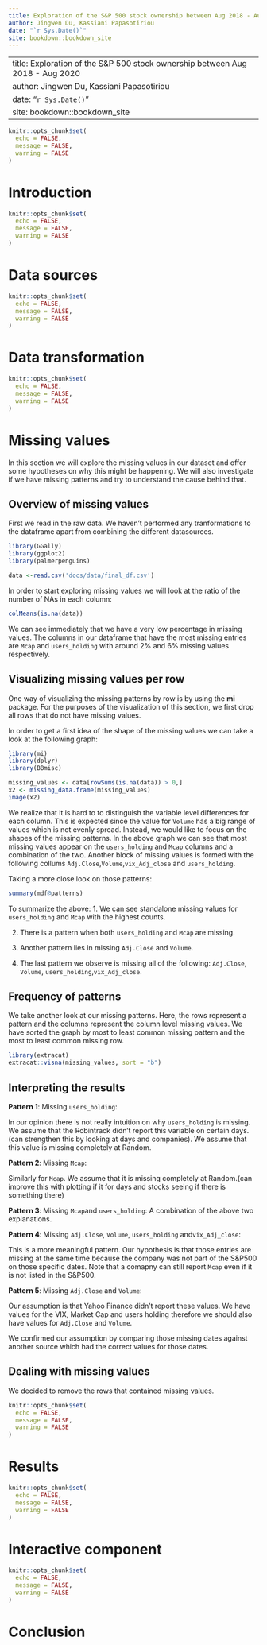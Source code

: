 ```yaml
--- 
title: Exploration of the S&P 500 stock ownership between Aug 2018 - Aug 2020
author: Jingwen Du, Kassiani Papasotiriou
date: "`r Sys.Date()`"
site: bookdown::bookdown_site
---
```

--- 
title: Exploration of the S&P 500 stock ownership between Aug 2018 - Aug 2020
author: Jingwen Du, Kassiani Papasotiriou
date: "`r Sys.Date()`"
site: bookdown::bookdown_site
---
```r
knitr::opts_chunk$set(
  echo = FALSE,
  message = FALSE,
  warning = FALSE
)
```

# Introduction


<!--chapter:end:index.Rmd-->

```r
knitr::opts_chunk$set(
  echo = FALSE,
  message = FALSE,
  warning = FALSE
)
```
# Data sources


<!--chapter:end:02-data.Rmd-->

```r
knitr::opts_chunk$set(
  echo = FALSE,
  message = FALSE,
  warning = FALSE
)
```
# Data transformation

<!--chapter:end:03-cleaning.Rmd-->

```r
knitr::opts_chunk$set(
  echo = FALSE,
  message = FALSE,
  warning = FALSE
)
```
# Missing values

In this section we will explore the missing values in our dataset and offer some hypotheses on why this might be happening. We will also investigate if we have missing patterns and try to understand the cause behind that.

## Overview of  missing values
First we read in the raw data. We haven't performed any tranformations to the dataframe apart from combining the different datasources.
```r
library(GGally)
library(ggplot2)
library(palmerpenguins)

data <-read.csv('docs/data/final_df.csv')
```
 
In order to start exploring missing values we will look at the ratio of the number of NAs in each column:
```r
colMeans(is.na(data))
```
We can see immediately that we have a very low percentage in missing values. The columns in our dataframe that have the most missing entries are `Mcap` and `users_holding` with around 2% and 6% missing values respectively.

## Visualizing missing values per row
One way of visualizing the missing patterns by row is by using the **mi** package. For the purposes of the visualization of this section, we first drop all rows that do not have missing values. 

In order to get a first idea of the shape of the missing values we can take a look at the following graph: 
```r
library(mi)
library(dplyr)
library(BBmisc)

missing_values <- data[rowSums(is.na(data)) > 0,]
x2 <- missing_data.frame(missing_values)
image(x2)
```

We realize that it is hard to to distinguish the variable level differences for each column. This is expected since the value for `Volume` has a big range of values which is not evenly spread. 
Instead, we would like to focus on the shapes of the missing patterns. In the above graph we can see that most  missing values appear on the `users_holding` and `Mcap` columns and a combination of the two. Another block of missing values is formed with the following collums `Adj.Close`,`Volume`,`vix_Adj_close` and ` users_holding`.

Taking a more close look on those patterns:
```r
summary(mdf@patterns)
```
To summarize the above:
1. We can see standalone missing values for  `users_holding` and ` Mcap`  with the highest counts. 

2. There is a pattern when both `users_holding` and ` Mcap` are missing.

3. Another pattern lies in missing `Adj.Close` and `Volume`. 

4. The last pattern we observe is missing all of the following: `Adj.Close`, `Volume`, `users_holding`,`vix_Adj_close`.


## Frequency of patterns

We take another look at our missing patterns. Here, the rows represent a pattern and the columns represent the column level missing values. We have sorted the graph by most to least common missing pattern and the most to least common missing row.

```r
library(extracat)
extracat::visna(missing_values, sort = "b")
```

## Interpreting the results

**Pattern 1**: Missing  `users_holding`:

In our opinion there is not really intuition on why `users_holding` is missing. We assume that the Robintrack didn't report this variable on certain days.(can strengthen this by looking at days and companies). We assume that this value is missing completely at Random.

**Pattern 2**: Missing  `Mcap`:

Similarly for `Mcap`. We assume that it is missing completely at Random.(can improve this with plotting if it for days and stocks seeing if there is something there) 

**Pattern 3**: Missing `Mcap`and `users_holding`:
A combination of the above two explanations.


**Pattern 4**: Missing  `Adj.Close`, `Volume`, `users_holding` and`vix_Adj_close`:

This is a more meaningful pattern. Our hypothesis is that those entries are missing at the same time because the company was not part of the S&P500 on those specific dates. Note that a comapny can still report `Mcap` even if it is not  listed in the S&P500.

**Pattern 5**: Missing  `Adj.Close` and `Volume`:

Our assumption is that Yahoo Finance didn't report these values. We have values for the VIX, Market Cap and users holding therefore we should also have values for `Adj.Close` and `Volume`.

We confirmed our assumption by comparing those missing dates against another source which had the correct values for those dates.

## Dealing with missing values

We decided to remove the rows that contained missing values.

<!--chapter:end:04-missing.Rmd-->

```r
knitr::opts_chunk$set(
  echo = FALSE,
  message = FALSE,
  warning = FALSE
)
```
# Results

<!--chapter:end:05-results.Rmd-->

```r
knitr::opts_chunk$set(
  echo = FALSE,
  message = FALSE,
  warning = FALSE
)
```
# Interactive component



<!--chapter:end:06-interactive.Rmd-->

```r
knitr::opts_chunk$set(
  echo = FALSE,
  message = FALSE,
  warning = FALSE
)
```
# Conclusion


<!--chapter:end:07-conclusion.Rmd-->

